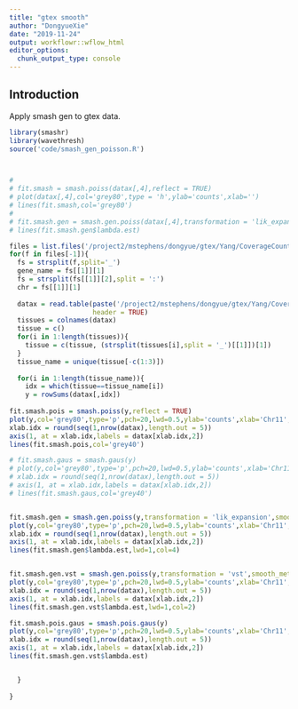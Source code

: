 ```yaml
---
title: "gtex smooth"
author: "DongyueXie"
date: "2019-11-24"
output: workflowr::wflow_html
editor_options:
  chunk_output_type: console
---
```


## Introduction

Apply smash gen to gtex data. 

```r
library(smashr)
library(wavethresh)
source('code/smash_gen_poisson.R')



# 
# fit.smash = smash.poiss(datax[,4],reflect = TRUE)
# plot(datax[,4],col='grey80',type = 'h',ylab='counts',xlab='')
# lines(fit.smash,col='grey80')
# 
# fit.smash.gen = smash.gen.poiss(datax[,4],transformation = 'lik_expansion',method = 'smash')
# lines(fit.smash.gen$lambda.est)
```

```r
files = list.files('/project2/mstephens/dongyue/gtex/Yang/CoverageCounts')
for(f in files[-1]){
  fs = strsplit(f,split='_')
  gene_name = fs[[1]][1]
  fs = strsplit(fs[[1]][2],split = ':')
  chr = fs[[1]][1]
  
  datax = read.table(paste('/project2/mstephens/dongyue/gtex/Yang/CoverageCounts/',f,sep=''),
                     header = TRUE)
  tissues = colnames(datax)
  tissue = c()
  for(i in 1:length(tissues)){
    tissue = c(tissue, (strsplit(tissues[i],split = '_')[[1]])[1])
  }
  tissue_name = unique(tissue[-c(1:3)])
  
  for(i in 1:length(tissue_name)){
    idx = which(tissue==tissue_name[i])
    y = rowSums(datax[,idx])
   
fit.smash.pois = smash.poiss(y,reflect = TRUE)
plot(y,col='grey80',type='p',pch=20,lwd=0.5,ylab='counts',xlab='Chr11',xaxt = "n",main=paste(gene_name,tissue_name[i],sep=', '))
xlab.idx = round(seq(1,nrow(datax),length.out = 5))
axis(1, at = xlab.idx,labels = datax[xlab.idx,2])
lines(fit.smash.pois,col='grey40')

# fit.smash.gaus = smash.gaus(y)
# plot(y,col='grey80',type='p',pch=20,lwd=0.5,ylab='counts',xlab='Chr11',xaxt = "n",main=paste(gene_name,tissue_name[i],sep=', '))
# xlab.idx = round(seq(1,nrow(datax),length.out = 5))
# axis(1, at = xlab.idx,labels = datax[xlab.idx,2])
# lines(fit.smash.gaus,col='grey40')


fit.smash.gen = smash.gen.poiss(y,transformation = 'lik_expansion',smooth_method = 'smash')
plot(y,col='grey80',type='p',pch=20,lwd=0.5,ylab='counts',xlab='Chr11',xaxt = "n",main=paste(gene_name,tissue_name[i],sep=', '))
xlab.idx = round(seq(1,nrow(datax),length.out = 5))
axis(1, at = xlab.idx,labels = datax[xlab.idx,2])
lines(fit.smash.gen$lambda.est,lwd=1,col=4)


fit.smash.gen.vst = smash.gen.poiss(y,transformation = 'vst',smooth_method = 'smash')
plot(y,col='grey80',type='p',pch=20,lwd=0.5,ylab='counts',xlab='Chr11',xaxt = "n",main=paste(gene_name,tissue_name[i],sep=', '))
xlab.idx = round(seq(1,nrow(datax),length.out = 5))
axis(1, at = xlab.idx,labels = datax[xlab.idx,2])
lines(fit.smash.gen.vst$lambda.est,lwd=1,col=2)

fit.smash.pois.gaus = smash.pois.gaus(y)
plot(y,col='grey80',type='p',pch=20,lwd=0.5,ylab='counts',xlab='Chr11',xaxt = "n",main=paste(gene_name,tissue_name[i],sep=', '))
xlab.idx = round(seq(1,nrow(datax),length.out = 5))
axis(1, at = xlab.idx,labels = datax[xlab.idx,2])
lines(fit.smash.gen.vst$lambda.est)


  }
  
}
```




